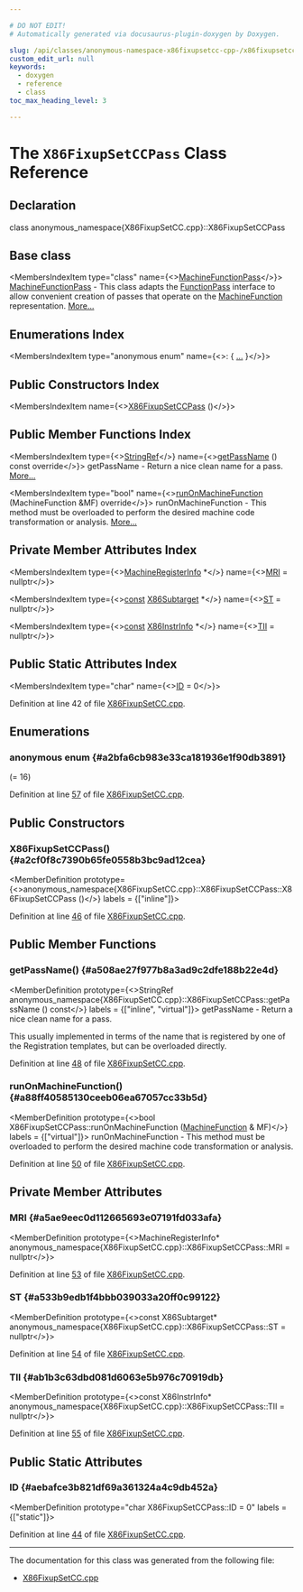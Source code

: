 ```yaml
---

# DO NOT EDIT!
# Automatically generated via docusaurus-plugin-doxygen by Doxygen.

slug: /api/classes/anonymous-namespace-x86fixupsetcc-cpp-/x86fixupsetccpass
custom_edit_url: null
keywords:
  - doxygen
  - reference
  - class
toc_max_heading_level: 3

---
```





# The `X86FixupSetCCPass` Class Reference

<DoxygenPage pluginConfig={pluginConfig}>



## Declaration

<CodeBlock>class anonymous_namespace{X86FixupSetCC.cpp}::X86FixupSetCCPass</CodeBlock>

## Base class

<MembersIndex>

<MembersIndexItem
  type="class"
  name={<><a href="/docs/api/classes/llvm/machinefunctionpass">MachineFunctionPass</a></>}>
<a href="/docs/api/classes/llvm/machinefunctionpass">MachineFunctionPass</a> - This class adapts the <a href="/docs/api/classes/llvm/functionpass">FunctionPass</a> interface to allow convenient creation of passes that operate on the <a href="/docs/api/classes/llvm/machinefunction">MachineFunction</a> representation. <a href="/docs/api/classes/llvm/machinefunctionpass/#details">More...</a>
</MembersIndexItem>

</MembersIndex>

## Enumerations Index

<MembersIndex>

<MembersIndexItem
  type="anonymous enum"
  name={<>:  &#123; <a href="#a2bfa6cb983e33ca181936e1f90db3891">...</a> &#125;</>}>
</MembersIndexItem>

</MembersIndex>

## Public Constructors Index

<MembersIndex>

<MembersIndexItem
  name={<><a href="#a2cf0f8c7390b65fe0558b3bc9ad12cea">X86FixupSetCCPass</a> ()</>}>
</MembersIndexItem>

</MembersIndex>

## Public Member Functions Index

<MembersIndex>

<MembersIndexItem
  type={<><a href="/docs/api/classes/llvm/stringref">StringRef</a></>}
  name={<><a href="#a508ae27f977b8a3ad9c2dfe188b22e4d">getPassName</a> () const override</>}>
getPassName - Return a nice clean name for a pass. <a href="#a508ae27f977b8a3ad9c2dfe188b22e4d">More...</a>
</MembersIndexItem>

<MembersIndexItem
  type="bool"
  name={<><a href="#a88ff40585130ceeb06ea67057cc33b5d">runOnMachineFunction</a> (MachineFunction &amp;MF) override</>}>
runOnMachineFunction - This method must be overloaded to perform the desired machine code transformation or analysis. <a href="#a88ff40585130ceeb06ea67057cc33b5d">More...</a>
</MembersIndexItem>

</MembersIndex>

## Private Member Attributes Index

<MembersIndex>

<MembersIndexItem
  type={<><a href="/docs/api/classes/llvm/machineregisterinfo">MachineRegisterInfo</a> &#42;</>}
  name={<><a href="#a5ae9eec0d112665693e07191fd033afa">MRI</a> = nullptr</>}>
</MembersIndexItem>

<MembersIndexItem
  type={<><a href="/docs/api/files/lib/lib/target/lib/target/aarch64/aarch64promoteconstant-cpp/#a90f8350fecae261c25be85d38b451bff">const</a> <a href="/docs/api/classes/llvm/x86subtarget">X86Subtarget</a> &#42;</>}
  name={<><a href="#a533b9edb1f4bbb039033a20ff0c99122">ST</a> = nullptr</>}>
</MembersIndexItem>

<MembersIndexItem
  type={<><a href="/docs/api/files/lib/lib/target/lib/target/aarch64/aarch64promoteconstant-cpp/#a90f8350fecae261c25be85d38b451bff">const</a> <a href="/docs/api/classes/llvm/x86instrinfo">X86InstrInfo</a> &#42;</>}
  name={<><a href="#ab1b3c63dbd081d6063e5b976c70919db">TII</a> = nullptr</>}>
</MembersIndexItem>

</MembersIndex>

## Public Static Attributes Index

<MembersIndex>

<MembersIndexItem
  type="char"
  name={<><a href="#aebafce3b821df69a361324a4c9db452a">ID</a> = 0</>}>
</MembersIndexItem>

</MembersIndex>


Definition at line 42 of file <a href="/docs/api/files/lib/lib/target/lib/target/x86/x86fixupsetcc-cpp">X86FixupSetCC.cpp</a>.

<SectionDefinition>

## Enumerations

### anonymous enum  {#a2bfa6cb983e33ca181936e1f90db3891}

<MemberDefinition
  prototype="anonymous enum ">

<EnumerationList title="Enumeration values">

<Link id="a2bfa6cb983e33ca181936e1f90db3891a1df67e674e7227a6540acbae8901d7dd" />
<EnumerationListItem name="SearchBound">
 (= 16)
</EnumerationListItem>

</EnumerationList>

Definition at line <a href="/docs/api/files/lib/lib/target/lib/target/x86/x86fixupsetcc-cpp/#l00057">57</a> of file <a href="/docs/api/files/lib/lib/target/lib/target/x86/x86fixupsetcc-cpp">X86FixupSetCC.cpp</a>.
</MemberDefinition>

</SectionDefinition>

<SectionDefinition>

## Public Constructors

### X86FixupSetCCPass() {#a2cf0f8c7390b65fe0558b3bc9ad12cea}

<MemberDefinition
  prototype={<>anonymous&#95;namespace&#123;X86FixupSetCC.cpp&#125;::X86FixupSetCCPass::X86FixupSetCCPass ()</>}
  labels = {["inline"]}>

Definition at line <a href="/docs/api/files/lib/lib/target/lib/target/x86/x86fixupsetcc-cpp/#l00046">46</a> of file <a href="/docs/api/files/lib/lib/target/lib/target/x86/x86fixupsetcc-cpp">X86FixupSetCC.cpp</a>.
</MemberDefinition>

</SectionDefinition>

<SectionDefinition>

## Public Member Functions

### getPassName() {#a508ae27f977b8a3ad9c2dfe188b22e4d}

<MemberDefinition
  prototype={<>StringRef anonymous&#95;namespace&#123;X86FixupSetCC.cpp&#125;::X86FixupSetCCPass::getPassName () const</>}
  labels = {["inline", "virtual"]}>
getPassName - Return a nice clean name for a pass.

This usually implemented in terms of the name that is registered by one of the Registration templates, but can be overloaded directly.

Definition at line <a href="/docs/api/files/lib/lib/target/lib/target/x86/x86fixupsetcc-cpp/#l00048">48</a> of file <a href="/docs/api/files/lib/lib/target/lib/target/x86/x86fixupsetcc-cpp">X86FixupSetCC.cpp</a>.
</MemberDefinition>

### runOnMachineFunction() {#a88ff40585130ceeb06ea67057cc33b5d}

<MemberDefinition
  prototype={<>bool X86FixupSetCCPass::runOnMachineFunction (<a href="/docs/api/classes/llvm/machinefunction">MachineFunction</a> &amp; MF)</>}
  labels = {["virtual"]}>
runOnMachineFunction - This method must be overloaded to perform the desired machine code transformation or analysis.

Definition at line <a href="/docs/api/files/lib/lib/target/lib/target/x86/x86fixupsetcc-cpp/#l00050">50</a> of file <a href="/docs/api/files/lib/lib/target/lib/target/x86/x86fixupsetcc-cpp">X86FixupSetCC.cpp</a>.
</MemberDefinition>

</SectionDefinition>

<SectionDefinition>

## Private Member Attributes

### MRI {#a5ae9eec0d112665693e07191fd033afa}

<MemberDefinition
  prototype={<>MachineRegisterInfo&#42; anonymous&#95;namespace&#123;X86FixupSetCC.cpp&#125;::X86FixupSetCCPass::MRI = nullptr</>}>

Definition at line <a href="/docs/api/files/lib/lib/target/lib/target/x86/x86fixupsetcc-cpp/#l00053">53</a> of file <a href="/docs/api/files/lib/lib/target/lib/target/x86/x86fixupsetcc-cpp">X86FixupSetCC.cpp</a>.
</MemberDefinition>

### ST {#a533b9edb1f4bbb039033a20ff0c99122}

<MemberDefinition
  prototype={<>const X86Subtarget&#42; anonymous&#95;namespace&#123;X86FixupSetCC.cpp&#125;::X86FixupSetCCPass::ST = nullptr</>}>

Definition at line <a href="/docs/api/files/lib/lib/target/lib/target/x86/x86fixupsetcc-cpp/#l00054">54</a> of file <a href="/docs/api/files/lib/lib/target/lib/target/x86/x86fixupsetcc-cpp">X86FixupSetCC.cpp</a>.
</MemberDefinition>

### TII {#ab1b3c63dbd081d6063e5b976c70919db}

<MemberDefinition
  prototype={<>const X86InstrInfo&#42; anonymous&#95;namespace&#123;X86FixupSetCC.cpp&#125;::X86FixupSetCCPass::TII = nullptr</>}>

Definition at line <a href="/docs/api/files/lib/lib/target/lib/target/x86/x86fixupsetcc-cpp/#l00055">55</a> of file <a href="/docs/api/files/lib/lib/target/lib/target/x86/x86fixupsetcc-cpp">X86FixupSetCC.cpp</a>.
</MemberDefinition>

</SectionDefinition>

<SectionDefinition>

## Public Static Attributes

### ID {#aebafce3b821df69a361324a4c9db452a}

<MemberDefinition
  prototype="char X86FixupSetCCPass::ID = 0"
  labels = {["static"]}>

Definition at line <a href="/docs/api/files/lib/lib/target/lib/target/x86/x86fixupsetcc-cpp/#l00044">44</a> of file <a href="/docs/api/files/lib/lib/target/lib/target/x86/x86fixupsetcc-cpp">X86FixupSetCC.cpp</a>.
</MemberDefinition>

</SectionDefinition>

<hr/>

The documentation for this class was generated from the following file:

<ul>
<li><a href="/docs/api/files/lib/lib/target/lib/target/x86/x86fixupsetcc-cpp">X86FixupSetCC.cpp</a></li>
</ul>

</DoxygenPage>
